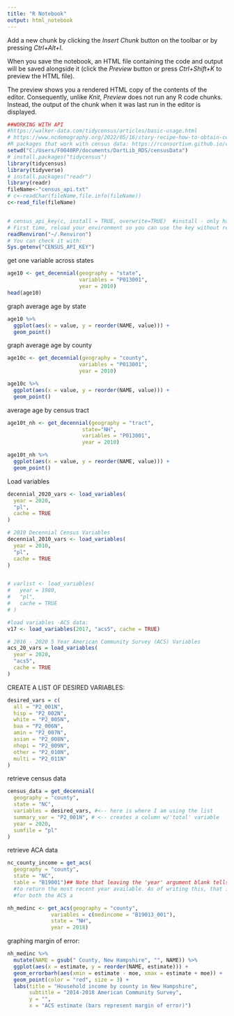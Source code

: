 ---
title: "R Notebook"
output: html_notebook
---



Add a new chunk by clicking the *Insert Chunk* button on the toolbar or by pressing *Ctrl+Alt+I*.

When you save the notebook, an HTML file containing the code and output will be saved alongside it (click the *Preview* button or press *Ctrl+Shift+K* to preview the HTML file).

The preview shows you a rendered HTML copy of the contents of the editor. Consequently, unlike *Knit*, *Preview* does not run any R code chunks. Instead, the output of the chunk when it was last run in the editor is displayed.

```{r}
##WORKING WITH API
#https://walker-data.com/tidycensus/articles/basic-usage.html
# https://www.ncdemography.org/2022/05/16/story-recipe-how-to-obtain-census-data-using-r-tidycensus/
#R packages that work with census data: https://rconsortium.github.io/censusguide/r-packages-all.html
setwd("C:/Users/F0040RP/documents/DartLib_RDS/censusData")
# install.packages("tidycensus")
library(tidycensus)
library(tidyverse)
# install.packages("readr")
library(readr)
fileName<-"census_api.txt"
# c<-readChar(fileName,file.info(fileName))
c<-read_file(fileName)


# census_api_key(c, install = TRUE, overwrite=TRUE)  #install - only have to run this line once
# First time, reload your environment so you can use the key without restarting R.
readRenviron("~/.Renviron")
# You can check it with:
Sys.getenv("CENSUS_API_KEY")

```

get one variable across states

```{r}
age10 <- get_decennial(geography = "state", 
                       variables = "P013001", 
                       year = 2010)
head(age10)

```

graph average age by state

```{r}
age10 %>%
  ggplot(aes(x = value, y = reorder(NAME, value))) + 
  geom_point()

```
graph average age by county
```{r}
age10c <- get_decennial(geography = "county", 
                       variables = "P013001", 
                       year = 2010)

age10c %>%
  ggplot(aes(x = value, y = reorder(NAME, value))) + 
  geom_point()


```
average age by census tract
```{r}
age10t_nh <- get_decennial(geography = "tract", 
                        state="NH",
                        variables = "P013001", 
                        year = 2010)

age10t_nh %>%
  ggplot(aes(x = value, y = reorder(NAME, value))) + 
  geom_point()

```

Load variables

```{r}
decennial_2020_vars <- load_variables(
  year = 2020, 
  "pl", 
  cache = TRUE
)

# 2010 Decennial Census Variables
decennial_2010_vars <- load_variables(
  year = 2010, 
  "pl", 
  cache = TRUE
)


# varlist <- load_variables(
#   year = 1980, 
#   "pl", 
#   cache = TRUE
# )

#load variables -ACS data:
v17 <- load_variables(2017, "acs5", cache = TRUE)

# 2016 - 2020 5 Year American Community Survey (ACS) Variables
acs_20_vars = load_variables(
  year = 2020, 
  "acs5",
  cache = TRUE
)

```

CREATE A LIST OF DESIRED VARIABLES:
```{r}
desired_vars = c(
  all = "P2_001N",
  hisp = "P2_002N",
  white = "P2_005N",
  baa = "P2_006N",
  amin = "P2_007N",
  asian = "P2_008N",
  nhopi = "P2_009N",
  other = "P2_010N",
  multi = "P2_011N"
)

```
retrieve census data
```{r}
census_data = get_decennial(
  geography = "county",
  state = "NC",
  variables = desired_vars, #<-- here is where I am using the list
  summary_var = "P2_001N", # <-- creates a column w/'total' variable
  year = 2020,
  sumfile = "pl"
)

```

retrieve ACA data
```{r}
nc_county_income = get_acs(
  geography = "county",
  state = "NC",
  table = "B19001")## Note that leaving the 'year' argument blank tells the API 
  #to return the most recent year available. As of writing this, that is 2020 
  #for both the ACS a

nh_medinc <- get_acs(geography = "county", 
              variables = c(medincome = "B19013_001"), 
              state = "NH", 
              year = 2018)

```
graphing margin of error:
```{r}
nh_medinc %>%
  mutate(NAME = gsub(" County, New Hampshire", "", NAME)) %>%
  ggplot(aes(x = estimate, y = reorder(NAME, estimate))) +
  geom_errorbarh(aes(xmin = estimate - moe, xmax = estimate + moe)) +
  geom_point(color = "red", size = 3) +
  labs(title = "Household income by county in New Hampshire",
       subtitle = "2014-2018 American Community Survey",
       y = "",
       x = "ACS estimate (bars represent margin of error)")
```


```{r}

```


```{r}

```


```{r}

```


```{r}

```